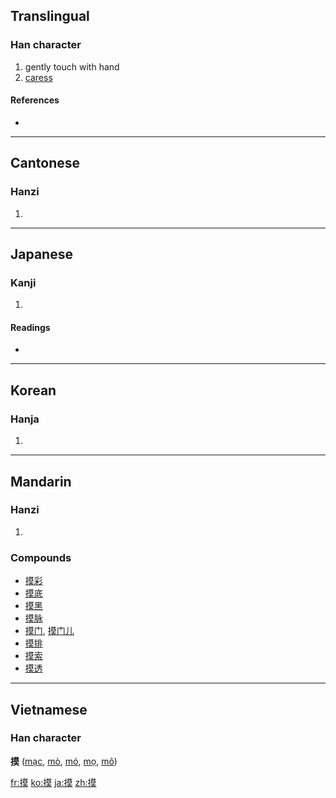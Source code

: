 ==Translingual==

===Han character===
{{Han char|rn=64|rad=手|as=11|sn=14|four=5403<sub>4</sub>|canj=手廿日大 (QTAK)}}

# gently touch with hand
# [[caress]]

====References====
* {{Han ref|kx=0452.050|dkj=12644|dj=0802.090|hdz=31929.040|uh=6478|ud=25720|bh=BA4E|bd=47694}}

----

==Cantonese==

===Hanzi===
{{yue-hanzi|jyut=|y=mo2, mok3}}

# {{defn|Cantonese|sort=手11}}

----

==Japanese==

===Kanji===
{{ja-kanji|grade=|rs=手11}}

# {{defn|Japanese|sort=手11}}

====Readings====
* {{ja-readings|on=[[も]] (mo), [[ばく]] (baku), [[ぼ]] (bo)|kun=[[さぐる]] (saguru), [[とる]] (toru), [[うつす]] (utsusu)}}

----

==Korean==

===Hanja===
{{ko-hanja|hangeul=모|eumhun=|rv=mo|mr=mo|y=mo}}

# {{defn|Korean|sort=手11}}

----

==Mandarin==

===Hanzi===
{{cmn-hanzi|pin=[[mō]] ([[mo1]])|wg=mo<sup>1</sup>}}

# {{defn|Mandarin|sort=手11}}

===Compounds===
* [[摸彩]]
* [[摸底]]
* [[摸黑]]
* [[摸脉]]
* [[摸门]], [[摸门儿]]
* [[摸排]]
* [[摸索]]
* [[摸透]]

----

==Vietnamese==
===Han character===
'''摸''' ([[mạc]], [[mò]], [[mó]], [[mọ]], [[mô]])

[[fr:摸]]
[[ko:摸]]
[[ja:摸]]
[[zh:摸]]
